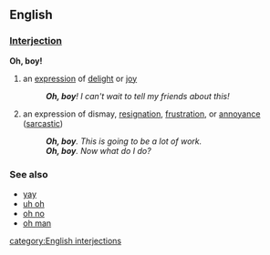 ==English==

===[[Interjection]]===
'''Oh, boy!'''

# an [[expression]] of [[delight]] or [[joy]]
#: '''''Oh, boy'''!  I can't wait to tell my friends about this!''
# an expression of dismay, [[resignation]], [[frustration]], or [[annoyance]] ([[sarcastic]])
#: '''''Oh, boy'''.  This is going to be a lot of work.''
#: '''''Oh, boy'''.  Now what do I do?''

===See also===
*[[yay]]
*[[uh oh]]
*[[oh no]]
*[[oh man]]

[[category:English interjections]]